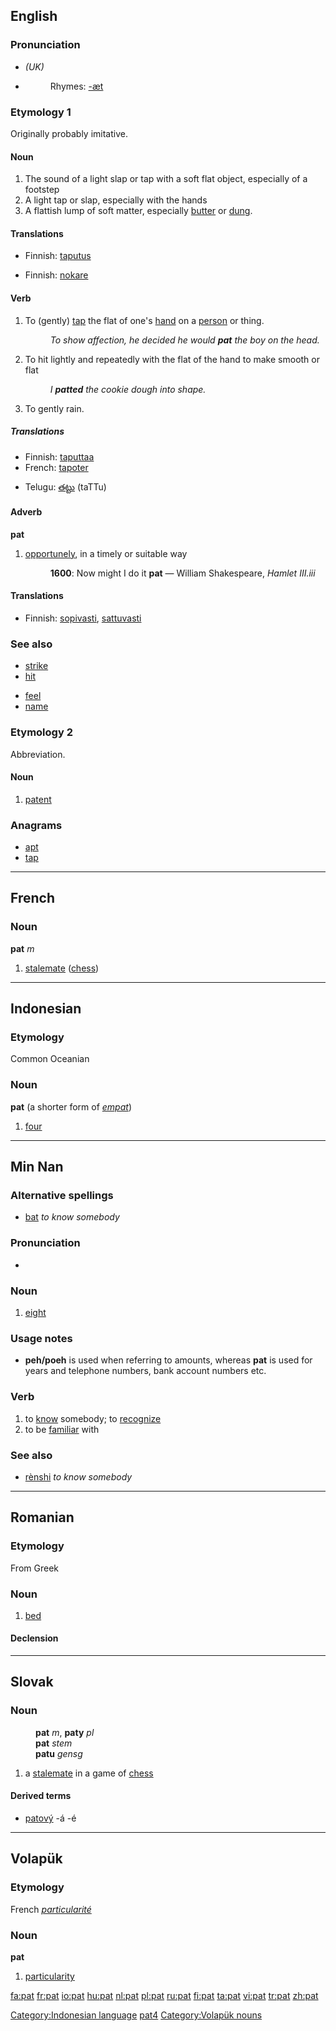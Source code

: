 {{see|Pat}}
==English==

===Pronunciation===
*{{IPA|/pæt/}} ''(UK)''
*{{audio|en-us-pat.ogg|Audio (US)}}
*:Rhymes: [[Rhymes:English:-æt|-æt]]

===Etymology 1===
Originally probably imitative.

====Noun====
{{en-noun}}

# The sound of a light slap or tap with a soft flat object, especially of a footstep
# A light tap or slap, especially with the hands
# A flattish lump of soft matter, especially [[butter]] or [[dung]].

====Translations====
{{rfc-level|Translations at L3+ (AutoFormat would have corrected level of Translations)}}
{{trans-top|The sound of a light slap or tap with a soft flat object, especially of a footstep}}
{{trans-mid}}
{{trans-bottom}}

{{trans-top|A light tap or slap, especially with the hands}}
*Finnish: [[taputus]]
{{trans-mid}}
{{trans-bottom}}

{{trans-top|A flattish lump of soft matter, especially butter or dung}}
*Finnish: [[nokare]]
{{trans-mid}}
{{trans-bottom}}

====Verb====
{{en-verb|pat|t|ed}}

# To (gently) [[tap]] the flat of one's [[hand]] on a [[person]] or thing.
#:''To show affection, he decided he would '''pat''' the boy on the head.''
# To hit lightly and repeatedly with the flat of the hand to make smooth or flat
#:''I '''patted''' the cookie dough into shape.''
# To gently rain.

=====Translations=====
{{top}}
*Finnish: [[taputtaa]]
*French: [[tapoter]]
{{mid}}
*Telugu: [[తట్టు]] (taTTu)
{{bottom}}

====Adverb====
'''pat'''

# [[opportunely]], in a timely or suitable way
#:'''1600''': Now might I do it '''pat''' — William Shakespeare, ''Hamlet III.iii''

====Translations====
*Finnish: [[sopivasti]], [[sattuvasti]]

===See also===
{{top2}}
*[[strike]]
*[[hit]]
{{mid2}}
*[[feel]]
*[[name]]
{{bottom}}

===Etymology 2===
Abbreviation.

====Noun====
{{en-noun}}

# [[patent]]

===Anagrams===
*[[apt]]
*[[tap]]

----

==French==

===Noun===
'''pat''' ''m''

# [[stalemate]] ([[chess]])

----

==Indonesian==

===Etymology===
Common Oceanian

===Noun===
'''pat''' (a shorter form of ''[[empat]]'')

# [[four]]

[[Category:Indonesian language]]

----

==Min Nan==
{{zh-forms|[[捌]] or [[八]]|[[捌]] or [[八]]}}

===Alternative spellings===
*[[bat]] ''to know somebody''

===Pronunciation===
*{{IPA|[ pat˩˩ ]}}

===Noun===
{{nan-noun|p|pojt=pat4|tas=[[捌]] or [[八]]}}

# [[eight]]

===Usage notes===
*'''peh/poeh''' is used when referring to amounts, whereas '''pat''' is used for years and telephone numbers, bank account numbers etc.

===Verb===
{{nan-verb|p|pojt=pat4|tas=[[捌]] or [[八]]}}

# to [[know]] somebody; to [[recognize]]
# to be [[familiar]] with

===See also===
*{{zh-ts|認識|认识}} [[rènshi]] ''to know somebody''

[[Category:nan:Numbers|pat4]]

----

==Romanian==

===Etymology===
From Greek

===Noun===
{{ro-noun|gend=n|pl=paturi}}

# [[bed]]

====Declension====
{{ro-noun-n|pl=paturi|def=patul}}

----

==Slovak==

===Noun===
:'''pat''' ''m'', '''paty''' ''pl''
:'''pat''' ''stem''
:'''patu''' ''gensg''

# a [[stalemate]] in a game of [[chess]]

====Derived terms====
* [[patový]] -á -é

----

==Volapük==

{{vo-noun|pat}}

===Etymology===
French ''[[particularité]]''

===Noun===
'''pat'''

# [[particularity]]

[[Category:Volapük nouns]]

[[fa:pat]]
[[fr:pat]]
[[io:pat]]
[[hu:pat]]
[[nl:pat]]
[[pl:pat]]
[[ru:pat]]
[[fi:pat]]
[[ta:pat]]
[[vi:pat]]
[[tr:pat]]
[[zh:pat]]